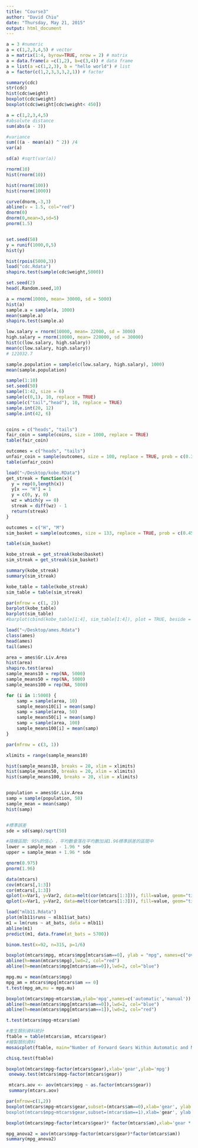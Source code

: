 ```yaml
---
title: "Course3"
author: "David Chiu"
date: "Thursday, May 21, 2015"
output: html_document
---
```

```r
a = 3 #numeric
a = c(1,2,3,4,5) # vector
a = matrix(1:4, byrow=TRUE, nrow = 2) # matrix
a = data.frame(a =c(1,2), b=c(3,4)) # data frame
a = list(a =c(1,2,3), b = "hello world") # list
a = factor(c(1,2,3,3,3,2,1)) # factor
```

```r
summary(cdc)
str(cdc)
hist(cdc$weight)
boxplot(cdc$weight)
boxplot(cdc$weight[cdc$weight< 450])
```


```r
a = c(1,2,3,4,5)
#absolute distance
sum(abs(a - 3))

#variance
sum(((a - mean(a)) ^ 2)) /4
var(a) 

sd(a) #sqrt(var(a))
```
 
```r
rnorm(10)
hist(rnorm(10))

hist(rnorm(100))
hist(rnorm(1000))

curve(dnorm,-3,3)
abline(v = 1.5, col="red")
dnorm(0)
dnorm(0,mean=3,sd=5)
pnorm(1.5)


set.seed(50)
y = runif(1000,0,5)
hist(y)

hist(rpois(5000,3))
load("cdc.Rdata")
shapiro.test(sample(cdc$weight,5000))

set.seed(2)
head(.Random.seed,10)

a = rnorm(10000, mean= 30000, sd = 5000)
hist(a)
sample.a = sample(a, 1000)
mean(sample.a)
shapiro.test(sample.a)

low.salary = rnorm(10000, mean= 22000, sd = 3000)
high.salary = rnorm(10000, mean= 220000, sd = 30000)
hist(c(low.salary, high.salary))
mean(c(low.salary, high.salary))
# 121032.7

sample.population = sample(c(low.salary, high.salary), 1000)
mean(sample.population)

```
```r
sample(1:10)
set.seed(50)
sample(1:42, size = 6)
sample(c(0,1), 10, replace = TRUE)
sample(c("tail","head"), 10, replace = TRUE)
sample.int(20, 12)
sample.int(42, 6)


coins = c("heads", "tails")
fair_coin = sample(coins, size = 1000, replace = TRUE)
table(fair_coin)

outcomes = c("heads", "tails")
unfair_coin = sample(outcomes, size = 100, replace = TRUE, prob = c(0.3,0.7))
table(unfair_coin)


```

```r

load("~/Desktop/kobe.RData")
get_streak = function(x){
  y = rep(0,length(x))
  y[x == "H"] = 1
  y = c(0, y, 0)
  wz = which(y == 0)
  streak = diff(wz) - 1
  return(streak)
}

outcomes = c("H", "M")
sim_basket = sample(outcomes, size = 133, replace = TRUE, prob = c(0.45, 0.55))

table(sim_basket)

kobe_streak = get_streak(kobe$basket)
sim_streak = get_streak(sim_basket)

summary(kobe_streak)
summary(sim_streak)

kobe_table = table(kobe_streak)
sim_table = table(sim_streak)

par(mfrow = c(1, 2))
barplot(kobe_table)
barplot(sim_table)
#barplot(cbind(kobe_table[1:4], sim_table[1:4]), plot = TRUE, beside = TRUE)

```

```r
load("~/Desktop/ames.Rdata")
class(ames)
head(ames)
tail(ames)

area = ames$Gr.Liv.Area
hist(area)
shapiro.test(area)
sample_means10 = rep(NA, 5000)
sample_means50 = rep(NA, 5000)
sample_means100 = rep(NA, 5000)

for (i in 1:5000) {
    samp = sample(area, 10)
    sample_means10[i] = mean(samp)
    samp = sample(area, 50)
    sample_means50[i] = mean(samp)
    samp = sample(area, 100)
    sample_means100[i] = mean(samp)
}

par(mfrow = c(3, 1))

xlimits = range(sample_means10)

hist(sample_means10, breaks = 20, xlim = xlimits)
hist(sample_means50, breaks = 20, xlim = xlimits)
hist(sample_means100, breaks = 20, xlim = xlimits)


population = ames$Gr.Liv.Area
samp = sample(population, 50)
sample_mean = mean(samp)
hist(samp)


#標準誤差
sde = sd(samp)/sqrt(50)

#隨機區間: 95%的信心 ，平均數會落在平均數加減1.96標準誤差的區間中
lower = sample_mean - 1.96 * sde
upper = sample_mean + 1.96 * sde

qnorm(0.975)
pnorm(1.96)

```

```r
data(mtcars)
cov(mtcars[,1:3])
cor(mtcars[,1:3])
qplot(x=Var1, y=Var2, data=melt(cor(mtcars[1:3])), fill=value, geom="tile")
qplot(x=Var1, y=Var2, data=melt(cor(mtcars[1:3])), fill=value, geom="tile") + scale_fill_gradient(low = "pink", high = "green")
```

```r
load("mlb11.Rdata")
plot(mlb11$runs ~ mlb11$at_bats)
m1 = lm(runs ~ at_bats, data = mlb11)
abline(m1)
predict(m1, data.frame(at_bats = 5700))

```

```r
binom.test(x=92, n=315, p=1/6)

boxplot(mtcars$mpg, mtcars$mpg[mtcars$am==0], ylab = "mpg", names=c("overall","automobile"))
abline(h=mean(mtcars$mpg),lwd=2, col="red")
abline(h=mean(mtcars$mpg[mtcars$am==0]),lwd=2, col="blue")

mpg.mu = mean(mtcars$mpg)
mpg_am = mtcars$mpg[mtcars$am == 0]
t.test(mpg_am,mu = mpg.mu)

boxplot(mtcars$mpg~mtcars$am,ylab='mpg',names=c('automatic','manual'))
abline(h=mean(mtcars$mpg[mtcars$am==0]),lwd=2, col="blue")
abline(h=mean(mtcars$mpg[mtcars$am==1]),lwd=2, col="red")

t.test(mtcars$mpg~mtcars$am)

#產生類別資料統計
ftable = table(mtcars$am, mtcars$gear)
#繪製類別資料
mosaicplot(ftable, main="Number of Forward Gears Within Automatic and Manual Cars", color = TRUE)

chisq.test(ftable)

boxplot(mtcars$mpg~factor(mtcars$gear),xlab='gear',ylab='mpg')
 oneway.test(mtcars$mpg~factor(mtcars$gear))

 mtcars.aov <- aov(mtcars$mpg ~ as.factor(mtcars$gear))
 summary(mtcars.aov)

par(mfrow=c(1,2))
boxplot(mtcars$mpg~mtcars$gear,subset=(mtcars$am==0),xlab='gear', ylab = "mpg",main= 'manual’ )
boxplot(mtcars$mpg~mtcars$gear,subset=(mtcars$am==1),xlab='gear', ylab = "mpg", main='automatic’)

boxplot(mtcars$mpg~factor(mtcars$gear)* factor(mtcars$am),xlab='gear * transmission', ylab = "mpg",main='Boxplot of mpg by gear * transmission')

mpg_anova2 = aov(mtcars$mpg~factor(mtcars$gear)*factor(mtcars$am))
summary(mpg_anova2) 

```
